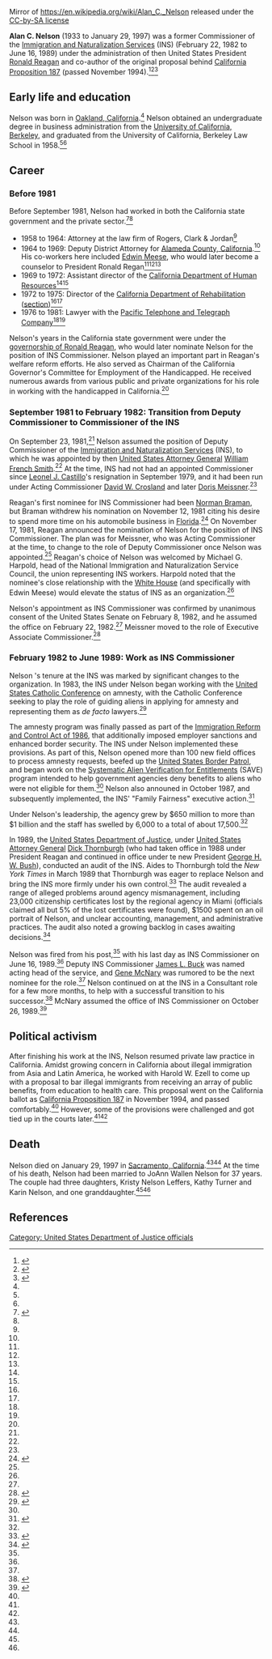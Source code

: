 Mirror of https://en.wikipedia.org/wiki/Alan_C._Nelson released under the [https://creativecommons.org/licenses/by-sa/4.0/ CC-by-SA license]

{{about|the former INS Commissioner and Prop. 187 co-author|other people named Alan Nelson|Alan Nelson}}
{{Infobox Officeholder
|name = Alan C. Nelson
|order1 = 12th [[Immigration and Naturalization Service|Commissioner of the Immigration and Naturalization Service]]<ref name=cad>{{cite web|url = https://www.uscis.gov/history-and-genealogy/our-history/commissioners-and-directors|title = Commissioners and Directors|publisher = [[United States Citizenship and Immigration Services]]|accessdate = October 24, 2016}}</ref><ref name=uscis-bio/>
|term_start1 = February 22, 1982
|term_end1 = June 16, 1989<ref name=uscis-bio/>
|predecessor1 = [[Leonel J. Castillo]]
|successor1 = [[Gene McNary]]
|birth_place = [[Oakland, California]]
|alma_mater = [[University of California, Berkeley]]
}}
'''Alan C. Nelson''' (1933 to January 29, 1997) was a former Commissioner of the [[Immigration and Naturalization Services]] (INS) (February 22, 1982 to June 16, 1989) under the administration of then United States President [[Ronald Reagan]] and co-author of the original proposal behind [[California Proposition 187]] (passed November 1994).<ref name=uscis-bio>{{cite web|url = https://www.uscis.gov/history-and-genealogy/our-history-8|title = Alan C. Nelson: Commissioner of Immigration and Naturalization Service, February 22, 1982 - June 16, 1989|date = February 4, 2016|accessdate = October 24, 2016|publisher = [[United States Citizenship and Immigration Services]]}}</ref><ref name=nyt-obit>{{cite web|url = http://www.nytimes.com/1997/02/06/us/alan-c-nelson-63-who-led-immigration-overhauls-for-us-and-california.html|title = Alan C. Nelson, 63, Who Led Immigration Overhauls for U.S. and California|last = Thomas Jr.|first = Robert McG.|publisher = ''[[New York Times]]''|date = February 6, 1997|accessdate = October 24, 2016}}</ref><ref name=lat-obit>{{cite web|url = http://articles.latimes.com/1997-02-05/news/mn-25785_1_alan-nelson|title = Alan Nelson; Co-Author of Prop. 187|date = February 5, 1997|accessdate = October 24, 2016|publisher = ''[[Los Angeles Times]]''}}</ref>

== Early life and education ==

Nelson was born in [[Oakland, California]].<ref name=lat-obit/> Nelson obtained an undergraduate degree in business administration from the [[University of California, Berkeley]], and graduated from the University of California, Berkeley Law School in 1958.<ref name=lat-obit/><ref name=uscis-bio/>

== Career ==

=== Before 1981 ===

Before September 1981, Nelson had worked in both the California state government and the private sector.<ref name=nyt-nomination>{{cite web|url = http://www.nytimes.com/1981/11/18/us/reagan-to-choose-californian-to-run-immigration-service.html|title = Reagan to Choose Californian to Run Immigration Service|date = November 18, 1981|accessdate = October 24, 2016|publisher = ''[[New York Times]]''}}</ref><ref name=uscis-bio/>

* 1958 to 1964: Attorney at the law firm of Rogers, Clark & Jordan<ref name=uscis-bio/>
* 1964 to 1969: Deputy District Attorney for [[Alameda County, California]].<ref name=uscis-bio/> His co-workers here included [[Edwin Meese]], who would later become a counselor to President Ronald Regan<ref name=nyt-nomination/><ref name=nyt-obit/><ref name=nyt-oblique-attack/>
* 1969 to 1972: Assistant director of the [[California Department of Human Resources]]<ref name=uscis-bio/><ref name=nyt-nomination/>
* 1972 to 1975: Director of the [[California Department of Rehabilitation]] ([[California Department of Rehabilitation#Alan C. Nelson (1972-1975)|section]])<ref name=uscis-bio/><ref name=nyt-nomination/>
* 1976 to 1981: Lawyer with the [[Pacific Bell|Pacific Telephone and Telegraph Company]]<ref name=uscis-bio/><ref name=nyt-nomination/>

Nelson's years in the California state government were under the [[governorship of Ronald Reagan]], who would later nominate Nelson for the position of INS Commissioner. Nelson played an important part in Reagan's welfare reform efforts. He also served as Chairman of the California Governor's Committee for Employment of the Handicapped. He received numerous awards from various public and private organizations for his role in working with the handicapped in California.<ref name=uscis-bio/>

=== September 1981 to February 1982: Transition from Deputy Commissioner to Commissioner of the INS ===

On September 23, 1981,<ref name=uscis-bio/> Nelson assumed the position of Deputy Commissioner of the [[Immigration and Naturalization Services]] (INS), to which he was appointed by then [[United States Attorney General]] [[William French Smith]].<ref name=nyt-nomination/> At the time, INS had not had an appointed Commissioner since [[Leonel J. Castillo]]'s resignation in September 1979, and it had been run under Acting Commissioner [[David W. Crosland]] and later [[Doris Meissner]].<ref name=nyt-nomination/>

Reagan's first nominee for INS Commissioner had been [[Norman Braman]], but Braman withdrew his nomination on November 12, 1981 citing his desire to spend more time on his automobile business in [[Florida]].<ref>{{cite web|url = http://www.nytimes.com/1981/11/13/us/immigration-post-loses-its-nominee.html|title = Immigration Post Loses Its Nominee|date = November 13, 1981|accessdate = October 24, 2016|publisher = ''[[New York Times]]''|last = Pear|first = Robert}}</ref> On November 17, 1981, Reagan announced the nomination of Nelson for the position of INS Commissioner. The plan was for Meissner, who was Acting Commissioner at the time, to change to the role of Deputy Commissioner once Nelson was appointed.<ref name=nyt-nomination/> Reagan's choice of Nelson was welcomed by Michael G. Harpold, head of the National Immigration and Naturalization Service Council, the union representing INS workers. Harpold noted that the nominee's close relationship with the [[White House]] (and specifically with Edwin Meese) would elevate the status of INS as an organization.<ref name=nyt-nomination/>

Nelson's appointment as INS Commissioner was confirmed by unanimous consent of the United States Senate on February 8, 1982, and he assumed the office on February 22, 1982.<ref name=uscis-bio/> Meissner moved to the role of Executive Associate Commissioner.<ref name=meissner-mpi-bio>{{cite web|url = http://www.migrationpolicy.org/about/staff/doris-meissner|title = Doris Meissner. Senior Fellow and Director, U.S. Immigration Policy Program|publisher = [[Migration Policy Institute]]|accessdate = July 5, 2016}}</ref>

=== February 1982 to June 1989: Work as INS Commissioner ===

Nelson 's tenure at the INS was marked by significant changes to the organization. In 1983, the INS under Nelson began working with the [[United States Catholic Conference]] on amnesty, with the Catholic Conference seeking to play the role of guiding aliens in applying for amnesty and representing them as ''de facto'' lawyers.<ref>{{cite web|url = http://www.nytimes.com/1983/05/21/us/us-and-a-catholic-group-set-alien-amnesty-program.html|title = U.S. and a Catholic Group Set Alien Amnesty Program|last = Pear|first = Robert|date = May 21, 1983|accessdate = October 24, 2016|publisher = ''[[New York Times]]''}}</ref> 

The amnesty program was finally passed as part of the [[Immigration Reform and Control Act of 1986]], that additionally imposed employer sanctions and enhanced border security. The INS under Nelson implemented these provisions. As part of this, Nelson opened more than 100 new field offices to process amnesty requests, beefed up the [[United States Border Patrol]], and began work on the [[Systematic Alien Verification for Entitlements]] (SAVE) program intended to help government agencies deny benefits to aliens who were not eligible for them.<ref name=nyt-obit/> Nelson also announed in October 1987, and subsequently implemented, the INS' "Family Fairness" executive action.<ref>{{cite web|url = http://docs.house.gov/meetings/JU/JU00/20150225/103010/HHRG-114-JU00-20150225-SD003.pdf|title = Statement of the American Immigration Council. Hearing on "The Uncostitutionality of Obama's Executive Action on Immigration"|date = February 25, 2015|accessdate = October 24, 2016}}</ref>

Under Nelson's leadership, the agency grew by $650 million to more than $1 billion and the staff has swelled by 6,000 to a total of about 17,500.<ref name=nyt-oblique-attack/>

In 1989, the [[United States Department of Justice]], under [[United States Attorney General]] [[Dick Thornburgh]] (who had taken office in 1988 under President Reagan and continued in office under te new President [[George H. W. Bush]]), conducted an audit of the INS. Aides to Thornburgh told the ''New York Times'' in March 1989 that Thornburgh was eager to replace Nelson and bring the INS more firmly under his own control.<ref name=nyt-oblique-attack>{{cite web|url = http://www.nytimes.com/1989/03/14/us/washington-talk-immigration-naturalization-service-s-chief-tilts-against-oblique.html|title = WASHINGTON TALK: IMMIGRATION AND NATURALIZATION; Service's Chief Tilts Against an 'Oblique' Attack on His Policies|last = Berke|first = Richard|date = March 14, 1989|accessdate = October 24, 2016|publisher = ''[[New York Times]]''}}</ref> The audit revealed a range of alleged problems around agency mismanagement, including 23,000 citizenship certificates lost by the regional agency in Miami (officials claimed all but 5% of the lost certificates were found), $1500 spent on an oil portrait of Nelson, and unclear accounting, management, and administrative practices. The audit also noted a growing backlog in cases awaiting decisions.<ref name=lat-fired>{{cite web|url = http://articles.latimes.com/1989-06-26/news/mn-3253_1_justice-department-justice-dept-alan-c-nelson|title = INS Chief Resigns; Under Fire in Justice Dept. Audit|publisher = [[Associated Press]]|date = June 26, 1989|accessdate = October 24, 2016}}</ref>

Nelson was fired from his post,<ref name=lat-fired/> with his last day as INS Commissioner on June 16, 1989.<ref name=uscis-bio/> Deputy INS Commissioner [[James L. Buck]] was named acting head of the service, and [[Gene McNary]] was rumored to be the next nominee for the role.<ref name=lat-fired/> Nelson continued on at the INS in a Consultant role for a few more months, to help with a successful transition to his successor.<ref>{{cite web|url = http://articles.latimes.com/1989-06-30/news/mn-2863_1_alan-c-nelson-gene-mcnary-new-commissioner|title = Ousted Chief of INS to Stay On as Consultant|date = June 30, 1989|accessdate = October 24, 2016|publisher = [[Associated Press]]}}</ref> McNary assumed the office of INS Commissioner on October 26, 1989.<ref name=uscis-bio-mcnary>{{cite web|url = https://www.uscis.gov/history-and-genealogy/our-history-6|title = Gene McNary: Commissioner of Immigration and Naturalization, October 26, 1989 - January 20, 1993|publisher = [[United States Citizenship and Immigration Services]]|date = February 4, 2016|accessdate = October 24, 2016}}</ref>

== Political activism ==

After finishing his work at the INS, Nelson resumed private law practice in California. Amidst growing concern in California about illegal immigration from Asia and Latin America, he worked with Harold W. Ezell to come up with a proposal to bar illegal immigrants from receiving an array of public benefits, from education to health care. This proposal went on the California ballot as [[California Proposition 187]] in November 1994, and passed comfortably.<ref name=nyt-obit/> However, some of the provisions were challenged and got tied up in the courts later.<ref name=nyt-obit/><ref name=lat-obit/>

== Death ==

Nelson died on January 29, 1997 in [[Sacramento, California]].<ref name=nyt-obit/><ref name=lat-obit/> At the time of his death, Nelson had been married to JoAnn Wallen Nelson for 37 years. The couple had three daughters, Kristy Nelson Leffers, Kathy Turner and Karin Nelson, and one granddaughter.<ref name=lat-obit/><ref name=nyt-obit/>

== References ==

{{reflist}}

[[Category: United States Department of Justice officials]]
